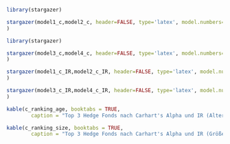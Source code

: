 <!-- Regressionen auf Carhart's Alpha Teil 1-->
```r

library(stargazer)

stargazer(model1_c,model2_c, header=FALSE, type='latex', model.numbers= FALSE, title = "Four Regression Models Predicting Influence on Alpha Part 1",  column.labels = c("Age", "Age Classes"),omit.stat = c("rsq", "f")
)
```

\newpage

<!-- Regressionen auf Carhart's Alpha Teil 2-->
```r

library(stargazer)

stargazer(model3_c,model4_c, header=FALSE, type='latex', model.numbers= FALSE, title = "Four Regression Models Predicting Influence on Alpha Part 2",  column.labels = c("Size Classes", "Size Quantiles"),omit.stat = c("rsq", "f")
)
```

\newpage

<!-- Regressionen auf IR (Carhart's Alpha) Teil 1-->
```r

stargazer(model1_c_IR,model2_c_IR, header=FALSE, type='latex', model.numbers= FALSE, title = "Four Regression Models Predicting Influence on Information Ratio (Carhart's Alpha) Part 1",  column.labels = c("Age", "Age Classes"),omit.stat = c("rsq", "f")
)
```

\newpage

<!-- Regressionen auf IR (Carhart's Alpha) Teil 2-->
```r

stargazer(model3_c_IR,model4_c_IR, header=FALSE, type='latex', model.numbers= FALSE, title = "Four Regression Models Predicting Influence on Information Ratio (Carhart's Alpha) Part 2",  column.labels = c("Size Classes", "Size Quantiles"),omit.stat = c("rsq", "f")
)
```

\newpage

<!--Vergleichendes Ranking nach Risk adjusted Returns mit Carhart's Alpha-->
```r

kable(c_ranking_age, booktabs = TRUE,
        caption = "Top 3 Hedge Fonds nach Carhart's Alpha und IR (Alter, 2005-2015)")

kable(c_ranking_size, booktabs = TRUE,
        caption = "Top 3 Hedge Fonds nach Carhart's Alpha und IR (Größe, 2010-2020)")


```




















